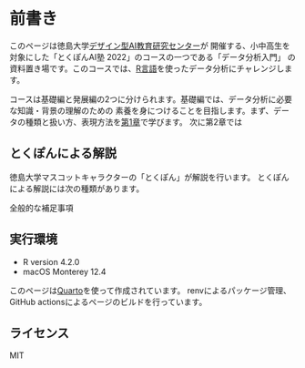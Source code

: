 # 前書き {.unnumbered}

このページは徳島大学[デザイン型AI教育研究センター](http://tokushima-u.ac.jp/ai/)が
開催する、小中高生を対象にした「とくぽんAI塾 2022」のコースの一つである「データ分析入門」
の資料置き場です。このコースでは、[R言語](http://cran.r-project.org)を使ったデータ分析にチャレンジします。

コースは基礎編と発展編の2つに分けられます。基礎編では、データ分析に必要な知識・背景の理解のための
素養を身につけることを目指します。まず、データの種類と扱い方、表現方法を[第1章](intro.qmd)で学びます。
次に第2章では

## とくぽんによる解説

徳島大学マスコットキャラクターの「とくぽん」が解説を行います。
とくぽんによる解説には次の種類があります。

::: {.callout-note}

全般的な補足事項

:::



## 実行環境

- R version 4.2.0
- macOS Monterey 12.4

このページは[Quarto](http://quarto.org)を使って作成されています。
renvによるパッケージ管理、GitHub actionsによるページのビルドを行っています。

## ライセンス

MIT
